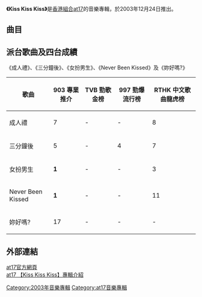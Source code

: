 {{Album infobox | <!-- See Wikipedia:WikiProject_Albums -->
|  Name        = Kiss Kiss Kiss
|  Type        = [[專輯|專輯]]
|  Artist      = [[at17|at17]]
|  Cover       = At17 Kiss Kiss Kiss.jpg
|  Released    = 2003年12月24日
|  Recorded    = 2003年
|  Genre       = 粵語
|  Length      = 41:41
|  Label       = [[人山人海|人山人海]]<br>[[百代唱片_(香港)|百代唱片]]
|  Last album  = [[Meow_Meow_Meow|Meow Meow Meow]]<br>（2002年）
|  This album  = '''Kiss Kiss Kiss'''<br>（2003年）
|  Next album  = [[Bian_Bian_Bian|Bian Bian Bian]]<br>（2005年）
}}

'''《Kiss Kiss Kiss》'''是[[香港|香港]][[組合|組合]][[at17|at17]]的音樂專輯，於2003年12月24日推出。

== 曲目 ==
{{tracklist
| headline = 
| total_length = 41:41

| title1 = 女扮男生
| music1 = [[林一峰|林一峰]]
| lyrics1 = 林一峰
| arranger1 = [[何山_(音樂人)|何山]]
| producer1 = [[李端嫻|李端嫻]]
| longnote1 = 
| length1 = 3:19

| title2 = 成人禮
| music2 = [[盧凱彤|盧凱彤]]
| lyrics2 = [[陳浩峰_(歌手)|陳浩峰]]
| arranger2 = 李端嫻
| producer2 = 李端嫻
| longnote2 = 
| length2 = 3:38

| title3 = 三分鐘後
| music3 = [[蔡德才|蔡德才]]
| lyrics3 = [[郭啟華|郭啟華]]
| arranger3 = 蔡德才
| producer3 = 蔡德才
| note3 = Nature's蔬果水廣告主題曲
| length3 = 3:27

| title4 = Never Been Kissed
| music4 = [[林二汶|林二汶]]
| lyrics4 = [[于逸堯|-{于}-逸堯]]
| arranger4 = [[亞里安|亞里安]]、蔡德才
| producer4 = 蔡德才
| longnote4 = 
| length4 = 4:42

| title5 = 你好嗎
| music5 = [[Michael_George_Jackson-Clark|Michael George Jackson-Clark]]、[[Clemens_Winterhalter|Clemens Winterhalter]]
| lyrics5 = [[潘源良|潘源良]]
| arranger5 = 蔡德才
| producer5 = 蔡德才
| note5 = 原唱：[[張立基|張立基]]
| length5 = 4:33

| title6 = 畫你
| music6 = 林二汶
| lyrics6 = 陳浩峰
| arranger6 = [[王雙駿|王雙駿]]、李端嫻
| producer6 = 李端嫻
| longnote6 = 
| length6 = 2:33

| title7 = Lost in L.A.
| music7 = 林一峰
| lyrics7 = 林一峰
| arranger7 = 蔡德才、李端嫻
| producer7 = 蔡德才、李端嫻
| longnote7 = 
| length7 = 3:22

| title8 = Never Been Kissed
| music8 = 林二汶
| lyrics8 = -{于}-逸堯
| arranger8 = 
| producer8 = 
| note8 = acoustic
| longnote8 = 
| length8 = 4:04

| title9 = 日以繼夜
| music9 = 盧凱彤
| lyrics9 = 盧凱彤
| arranger9 = [[徐千秀|徐千秀]]、[[四方果|四方果]]
| producer9 = 李端嫻
| longnote9 = 
| length9 = 4:50

| title10 = 正教育
| music10 = 李端嫻
| lyrics10 = -{于}-逸堯
| arranger10 = 李端嫻、何山
| producer10 = 李端嫻
| longnote10 = 
| length10 = 4:20

| title11 = 金魚歌
| music11 = 
| lyrics11 = 
| arranger11 = 
| producer11 = 
| note11 = hidden track
| length11 = 2:48
}}

== 派台歌曲及四台成績 ==
《成人禮》、《三分鐘後》、《女扮男生》、《Never Been Kissed》及《妳好嗎?》

{| class="wikitable" style="width: 80%;"
|-
!歌曲||903 專業推介||TVB 勁歌金榜||997 勁爆流行榜||RTHK 中文歌曲龍虎榜
|- 
| 成人禮 || 7 || - || - || 8
|- 
| 三分鐘後 || 5 || - || 4 || 7
|- 
| 女扮男生 || '''1''' || - || - || 3
|- 
| Never Been Kissed || '''1''' || - || - || 11
|- 
| 妳好嗎? || 17 || - || - || -
|}

== 外部連結 ==
[http://www.peoplemountainpeoplesea.com/at17/2008version/ThePrototype/index.html at17官方網頁]{{Wayback|url=http://www.peoplemountainpeoplesea.com/at17/2008version/ThePrototype/index.html |date=20110111105058 }} <br />
[http://tw.kkbox.com/album/CKDK1vQTgl5J7RX0FDYB008l-index.html at17 【Kiss Kiss Kiss】專輯介紹]{{Dead link|date=2019年5月 |bot=InternetArchiveBot |fix-attempted=yes }}

[[Category:2003年音樂專輯|Category:2003年音樂專輯]]
[[Category:at17音樂專輯|Category:at17音樂專輯]]